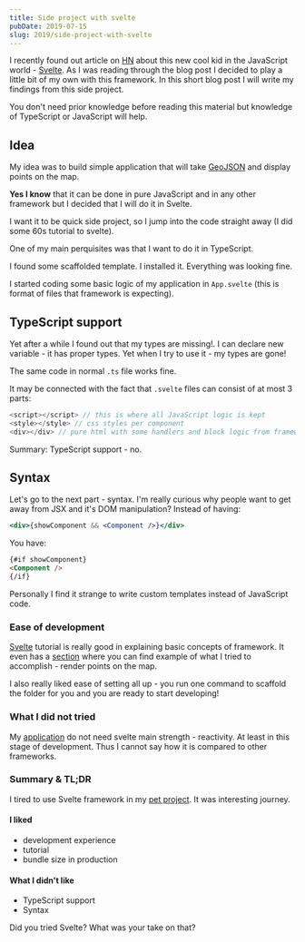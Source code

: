 ```yaml
---
title: Side project with svelte
pubDate: 2019-07-15
slug: 2019/side-project-with-svelte
---
```



I recently found out article on [HN](https://www.thefutureoftheweb.com/blog/svelte-is-the-most-beautiful-framework-ive-ever-seen) about this new cool kid in the JavaScript
world - [Svelte](https://svelte.dev/).
As I was reading through the blog post I decided to play a little bit of my own with this framework.
In this short blog post I will write my findings from this side project.

You don't need prior knowledge before reading this material but knowledge of TypeScript or JavaScript will help.

## Idea

My idea was to build simple application that will take [GeoJSON](https://geojson.org/) and display
points on the map.

**Yes I know** that it can be done in pure JavaScript and in any other framework but I decided that I will do it in Svelte.

I want it to be quick side project, so I jump into the code straight away (I did some 60s tutorial to svelte).

One of my main perquisites was that I want to do it in TypeScript.

I found some scaffolded template. I installed it. Everything was looking fine.

I started coding some basic logic of my application in `App.svelte`
(this is format of files that framework is expecting).

## TypeScript support

Yet after a while I found out that my types are missing!. I can declare new variable - it has proper types. Yet when I try to use it - my types are gone!

<BlogPostImage src="2019-07-15-types" alt="Types in svelte" />

The same code in normal `.ts` file works fine.

It may be connected with the fact that `.svelte` files can consist of at most 3 parts:

```js
<script></script> // this is where all JavaScript logic is kept
<style></style> // css styles per component
<div></div> // pure html with some handlers and block logic from framework
```

Summary: TypeScript support - no.

## Syntax

Let's go to the next part - syntax.
I'm really curious why people want to get away from JSX and it's DOM manipulation?
Instead of having:

```jsx
<div>{showComponent && <Component />}</div>
```

You have:

```html
{#if showComponent}
<Component />
{/if}
```

Personally I find it strange to write custom templates instead of JavaScript code.

### Ease of development

[Svelte](https://svelte.dev/tutorial/basics) tutorial is really good in explaining basic concepts of framework.
It even has a [section](https://svelte.dev/tutorial/context-api) where you can find example of what
I tried to accomplish - render points on the map.

I also really liked ease of setting all up - you run one command to scaffold the folder for you and you are ready to start developing!

### What I did not tried

My [application](https://wroclaw-guide.noaaln.now.sh/) do not need svelte main strength - reactivity. At least in this stage of development. Thus I cannot say how it is compared to other frameworks.

### Summary & TL;DR

I tired to use Svelte framework in my [pet project](https://wroclaw-guide.noaaln.now.sh/). It was interesting journey.

#### I liked

- development experience
- tutorial
- bundle size in production

#### What I didn't like

- TypeScript support
- Syntax

Did you tried Svelte? What was your take on that?
